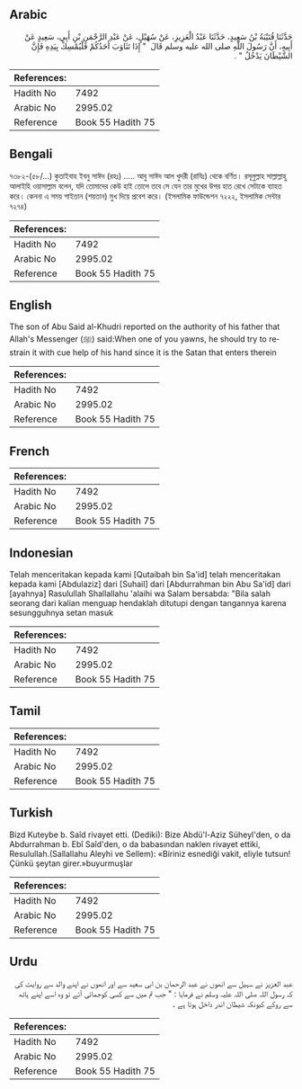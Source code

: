 ## Arabic


<div dir="rtl" lang="ar" style={{fontSize:'larger',backgroundColor:'#f8f9fa',padding:20}}>
حَدَّثَنَا قُتَيْبَةُ بْنُ سَعِيدٍ، حَدَّثَنَا عَبْدُ الْعَزِيزِ، عَنْ سُهَيْلٍ، عَنْ عَبْدِ الرَّحْمَنِ بْنِ أَبِي، سَعِيدٍ عَنْ أَبِيهِ، أَنَّ رَسُولَ اللَّهِ صلى الله عليه وسلم قَالَ ‏ "‏ إِذَا تَثَاوَبَ أَحَدُكُمْ فَلْيُمْسِكْ بِيَدِهِ فَإِنَّ الشَّيْطَانَ يَدْخُلُ ‏"‏ ‏.‏
</div>
<div style={{backgroundColor:'#f8f9fa',padding:20, marginBottom: 10}}><table> <thead> <tr> <th>References:</th> <th></th> </tr> </thead> <tbody><tr><td>Hadith No</td><td>7492</td></tr><tr><td>Arabic No</td><td>2995.02</td></tr><tr><td>Reference</td><td>Book 55 Hadith 75</td></tr></tbody></table></div>

## Bengali


<div dir="ltr" lang="bn" style={{fontSize:'larger',backgroundColor:'#f8f9fa',padding:20}}>
৭৩৮২-(৫৮/...) কুতাইবাহ ইবনু সাঈদ (রহঃ) ..... আবু সাঈদ আল খুদরী (রাযিঃ) থেকে বর্ণিত। রসূলুল্লাহ সাল্লাল্লাহু আলাইহি ওয়াসাল্লাম বলেন, যদি তোমাদের কেউ হাই তোলে তবে সে যেন তার মুখের উপর হাত রেখে সেটাকে ব্যাহত করে। কেননা এ সময় শাইতান (শয়তান) মুখ দিয়ে প্রবেশ করে। (ইসলামিক ফাউন্ডেশন ৭২২২, ইসলামিক সেন্টার ৭২৭৪)
</div>
<div style={{backgroundColor:'#f8f9fa',padding:20, marginBottom: 10}}><table> <thead> <tr> <th>References:</th> <th></th> </tr> </thead> <tbody><tr><td>Hadith No</td><td>7492</td></tr><tr><td>Arabic No</td><td>2995.02</td></tr><tr><td>Reference</td><td>Book 55 Hadith 75</td></tr></tbody></table></div>

## English


<div dir="ltr" lang="en" style={{fontSize:'larger',backgroundColor:'#f8f9fa',padding:20}}>
The son of Abu Said al-Khudri reported on the authority of his father that Allah's Messenger (ﷺ) said:When one of you yawns, he should try to restrain it with cue help of his hand since it is the Satan that enters therein
</div>
<div style={{backgroundColor:'#f8f9fa',padding:20, marginBottom: 10}}><table> <thead> <tr> <th>References:</th> <th></th> </tr> </thead> <tbody><tr><td>Hadith No</td><td>7492</td></tr><tr><td>Arabic No</td><td>2995.02</td></tr><tr><td>Reference</td><td>Book 55 Hadith 75</td></tr></tbody></table></div>

## French


<div dir="ltr" lang="fr" style={{fontSize:'larger',backgroundColor:'#f8f9fa',padding:20}}>

</div>
<div style={{backgroundColor:'#f8f9fa',padding:20, marginBottom: 10}}><table> <thead> <tr> <th>References:</th> <th></th> </tr> </thead> <tbody><tr><td>Hadith No</td><td>7492</td></tr><tr><td>Arabic No</td><td>2995.02</td></tr><tr><td>Reference</td><td>Book 55 Hadith 75</td></tr></tbody></table></div>

## Indonesian


<div dir="ltr" lang="id" style={{fontSize:'larger',backgroundColor:'#f8f9fa',padding:20}}>
Telah menceritakan kepada kami [Qutaibah bin Sa'id] telah menceritakan kepada kami [Abdulaziz] dari [Suhail] dari [Abdurrahman bin Abu Sa'id] dari [ayahnya] Rasulullah Shallallahu 'alaihi wa Salam bersabda: "Bila salah seorang dari kalian menguap hendaklah ditutupi dengan tangannya karena sesungguhnya setan masuk
</div>
<div style={{backgroundColor:'#f8f9fa',padding:20, marginBottom: 10}}><table> <thead> <tr> <th>References:</th> <th></th> </tr> </thead> <tbody><tr><td>Hadith No</td><td>7492</td></tr><tr><td>Arabic No</td><td>2995.02</td></tr><tr><td>Reference</td><td>Book 55 Hadith 75</td></tr></tbody></table></div>

## Tamil


<div dir="ltr" lang="ta" style={{fontSize:'larger',backgroundColor:'#f8f9fa',padding:20}}>

</div>
<div style={{backgroundColor:'#f8f9fa',padding:20, marginBottom: 10}}><table> <thead> <tr> <th>References:</th> <th></th> </tr> </thead> <tbody><tr><td>Hadith No</td><td>7492</td></tr><tr><td>Arabic No</td><td>2995.02</td></tr><tr><td>Reference</td><td>Book 55 Hadith 75</td></tr></tbody></table></div>

## Turkish


<div dir="ltr" lang="tr" style={{fontSize:'larger',backgroundColor:'#f8f9fa',padding:20}}>
Bizd Kuteybe b. Saîd rivayet etti. (Dediki): Bize Abdü'l-Aziz Süheyl'den, o da Abdurrahman b. Ebî Saîd'den, o da babasından naklen rivayet ettiki, Resulullah.(Sallallahu Aleyhi ve Sellem): «Biriniz esnediği vakit, eliyle tutsun! Çünkü şeytan girer.»buyurmuşlar
</div>
<div style={{backgroundColor:'#f8f9fa',padding:20, marginBottom: 10}}><table> <thead> <tr> <th>References:</th> <th></th> </tr> </thead> <tbody><tr><td>Hadith No</td><td>7492</td></tr><tr><td>Arabic No</td><td>2995.02</td></tr><tr><td>Reference</td><td>Book 55 Hadith 75</td></tr></tbody></table></div>

## Urdu


<div dir="rtl" lang="ur" style={{fontSize:'larger',backgroundColor:'#f8f9fa',padding:20}}>
عبد العزیز نے سہیل سے انھوں نے عبد الرحمان بن ابی سعید سے اور انھوں نے اپنے والد سے روایت کی کہ رسول اللہ صلی اللہ علیہ وسلم نے فرمایا : " جب تم میں سے کسی کوجمائی آئے تو وہ اسے اپنے ہاتھ سے روکے کیونکہ شیطان اندر داخل ہوتا ہے ۔
</div>
<div style={{backgroundColor:'#f8f9fa',padding:20, marginBottom: 10}}><table> <thead> <tr> <th>References:</th> <th></th> </tr> </thead> <tbody><tr><td>Hadith No</td><td>7492</td></tr><tr><td>Arabic No</td><td>2995.02</td></tr><tr><td>Reference</td><td>Book 55 Hadith 75</td></tr></tbody></table></div>